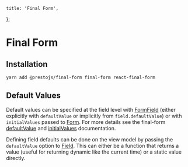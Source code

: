     title: 'Final Form',
};

# Final Form

## Installation

```bash
yarn add @prestojs/final-form final-form react-final-form
```

## Default Values

Default values can be specified at the field level with [FormField](/docs/final-form/FormField/) (either explicitly with `defaultValue`
or implicitly from `field.defaultValue`) or with `initialValues` passed to [Form](/docs/final-form/FormField/). For more
details see the final-form [defaultValue](https://final-form.org/docs/react-final-form/types/FieldProps#defaultvalue) and [initialValues](https://final-form.org/docs/react-final-form/types/FormProps#initialvalues)
documentation.

Defining field defaults can be done on the view model by passing the `defaultValue` option to [Field](/docs/viewmodel/fields/Field/). This can either be
a function that returns a value (useful for returning dynamic like the current time) or a static value directly.

